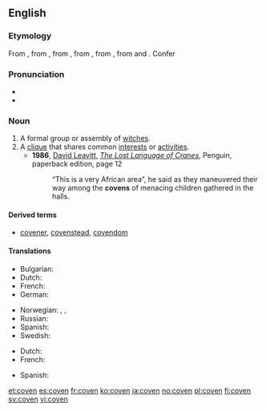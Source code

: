 ==English==
{{wikipedia}}

===Etymology===
From {{etyl|enm|en}} {{term|covent|lang=enm}}, from {{etyl|xno|en}} {{term|covent|covent, cuvent|lang=fro}}, from {{etyl|fro|en}} {{term|convent|lang=fro}}, from {{etyl|la|en}} {{term|lang=la|conventum}}, from {{term|convenio|lang=la}}, from {{term|cum||with|lang=la}} and {{term|venio||I come|lang=la}}. Confer {{term|convent}}

===Pronunciation===
* {{IPA|/ˈkʌ.vən/|lang=en}}
* {{rhymes|ʌvən|lang=en}}

===Noun===
{{en-noun}}

# A formal group or assembly of [[witch]]es.
# A [[clique]] that shares common [[interest]]s or [[activity|activities]].
#* '''1986''', [[w:David Leavitt|David Leavitt]], ''[[w:The Lost Language of Cranes|The Lost Language of Cranes]]'', Penguin, paperback edition, page 12
#*: “This is a very African area”, he said as they maneuvered their way among the '''covens''' of menacing children gathered in the halls.

====Derived terms====
* [[covener]], [[covenstead]], [[covendom]]

====Translations====
{{trans-top|formal group or assembly of witches}}
* Bulgarian: {{t|bg|сбор на вещици}}
* Dutch: {{t+|nl|heksenkring|m}}
* French: {{t+|fr|sabbat|m}}
* German: {{t|de|Hexenzirkel|m}}
{{trans-mid}}
* Norwegian: {{t|no|hekseforsamling|c}}, {{t|no|heksemøte|n}}, {{t|no|heksesabbat|m}}
* Russian: {{t+|ru|шабаш|m}}
* Spanish: {{t+|es|aquelarre|m}}
* Swedish: {{t|sv|häxcirkel|c}}
{{trans-bottom}}
{{trans-top|clique}}
* Dutch: {{t|nl|kliek|m}}
* French: {{t+|fr|clique|f}}
{{trans-mid}}
* Spanish: {{t+|es|gremio|m}}
{{trans-bottom}}

{{catlangcode|en|Paganism|Wicca}}

[[et:coven]]
[[es:coven]]
[[fr:coven]]
[[ko:coven]]
[[ja:coven]]
[[no:coven]]
[[pl:coven]]
[[fi:coven]]
[[sv:coven]]
[[vi:coven]]